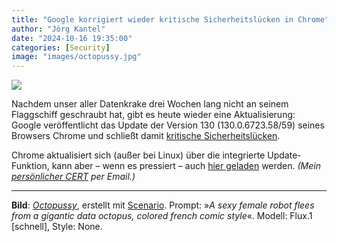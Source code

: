 ```yaml
---
title: "Google korrigiert wieder kritische Sicherheitslücken in Chrome"
author: "Jörg Kantel"
date: "2024-10-16 19:35:00"
categories: [Security]
image: "images/octopussy.jpg"
---
```


[![](images/octopussy-b.jpg)](https://www.flickr.com/photos/schockwellenreiter/54021087343/)

Nachdem unser aller Datenkrake drei Wochen lang nicht an seinem Flaggschiff geschraubt hat, gibt es heute wieder eine Aktualisierung: Google veröffentlicht das Update der Version 130 (130.0.6723.58/59) seines Browsers Chrome und schließt  damit [kritische Sicherheitslücken](https://chromereleases.googleblog.com/2024/10/stable-channel-update-for-desktop_15.html).

Chrome aktualisiert sich (außer bei Linux) über die integrierte Update-Funktion, kann aber -- wenn es pressiert -- auch [hier geladen](https://www.google.com/intl/de/chrome/browser/) werden. *(Mein [persönlicher CERT](https://wwwuser.gwdguser.de/~mreiman1/) per Email.)*

---

**Bild**: *[Octopussy](https://www.flickr.com/photos/schockwellenreiter/54021087343/)*, erstellt mit [Scenario](http://cognitiones.kantel-chaos-team.de/technikgeschichte/rechnerundnetze/scenario.html). Prompt: »*A sexy female robot flees from a gigantic data octopus, colored french comic style*«. Modell: Flux.1 [schnell], Style: None.